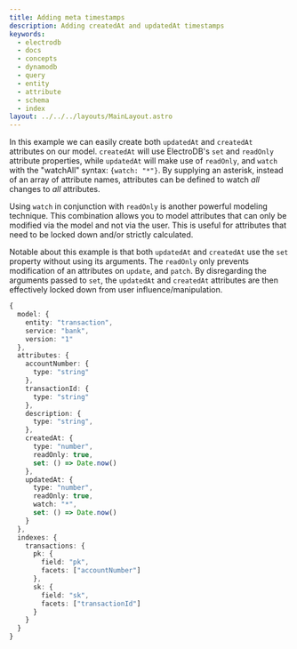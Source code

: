 ```yaml
---
title: Adding meta timestamps
description: Adding createdAt and updatedAt timestamps
keywords:
  - electrodb
  - docs
  - concepts
  - dynamodb
  - query
  - entity
  - attribute
  - schema
  - index
layout: ../../../layouts/MainLayout.astro
---
```


In this example we can easily create both `updatedAt` and `createdAt` attributes on our model. `createdAt` will use ElectroDB's `set` and `readOnly` attribute properties, while `updatedAt` will make use of `readOnly`, and `watch` with the "watchAll" syntax: `{watch: "*"}`. By supplying an asterisk, instead of an array of attribute names, attributes can be defined to watch _all_ changes to _all_ attributes.

Using `watch` in conjunction with `readOnly` is another powerful modeling technique. This combination allows you to model attributes that can only be modified via the model and not via the user. This is useful for attributes that need to be locked down and/or strictly calculated. 

Notable about this example is that both `updatedAt` and `createdAt` use the `set` property without using its arguments. The `readOnly` only prevents modification of an attributes on `update`, and `patch`. By disregarding the arguments passed to `set`, the `updatedAt` and `createdAt` attributes are then effectively locked down from user influence/manipulation.        

```typescript
{
  model: {
    entity: "transaction",
    service: "bank",
    version: "1"
  },
  attributes: {
    accountNumber: {
      type: "string"
    },
    transactionId: {
      type: "string"
    },
    description: {
      type: "string",
    },
    createdAt: {
      type: "number",
      readOnly: true,
      set: () => Date.now()
    },
    updatedAt: {
      type: "number",
      readOnly: true,
      watch: "*",
      set: () => Date.now()
    }
  },
  indexes: {
    transactions: {
      pk: {
        field: "pk",
        facets: ["accountNumber"]
      },
      sk: {
        field: "sk",
        facets: ["transactionId"]
      }
    }
  }
}
```
